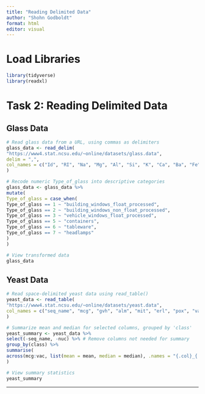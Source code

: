 ```yaml
---
title: "Reading Delimited Data"
author: "Shohn Godboldt"
format: html
editor: visual
---
```

# Load Libraries

```r
library(tidyverse)
library(readxl)
```
#  Task 2: Reading Delimited Data

## Glass Data

```r
# Read glass data from a URL, using commas as delimiters
glass_data <- read_delim(
"https://www4.stat.ncsu.edu/~online/datasets/glass.data",
delim = ",",
col_names = c("Id", "RI", "Na", "Mg", "Al", "Si", "K", "Ca", "Ba", "Fe", "Type_of_glass")
)

# Recode numeric Type_of_glass into descriptive categories
glass_data <- glass_data %>%
mutate(
Type_of_glass = case_when(
Type_of_glass == 1 ~ "building_windows_float_processed",
Type_of_glass == 2 ~ "building_windows_non_float_processed",
Type_of_glass == 3 ~ "vehicle_windows_float_processed",
Type_of_glass == 5 ~ "containers",
Type_of_glass == 6 ~ "tableware",
Type_of_glass == 7 ~ "headlamps"
)
)

# View transformed data
glass_data
```

## Yeast Data

```r
# Read space-delimited yeast data using read_table()
yeast_data <- read_table(
"https://www4.stat.ncsu.edu/~online/datasets/yeast.data",
col_names = c("seq_name", "mcg", "gvh", "alm", "mit", "erl", "pox", "vac", "nuc", "class")
)

# Summarize mean and median for selected columns, grouped by 'class'
yeast_summary <- yeast_data %>%
select(-seq_name, -nuc) %>% # Remove columns not needed for summary
group_by(class) %>%
summarise(
across(mcg:vac, list(mean = mean, median = median), .names = "{.col}_{.fn}")
)

# View summary statistics
yeast_summary
```
---
